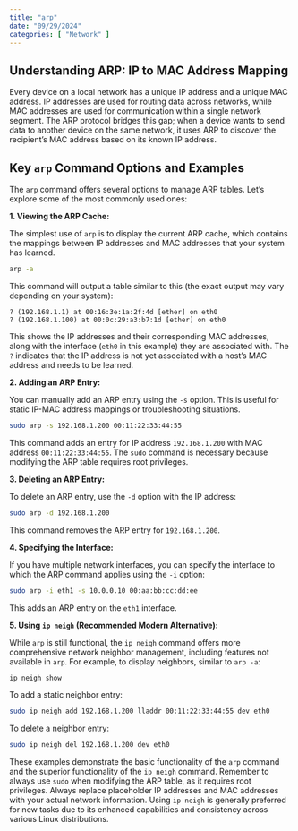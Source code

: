 ```yaml
---
title: "arp"
date: "09/29/2024"
categories: [ "Network" ]
---
```

## Understanding ARP: IP to MAC Address Mapping

Every device on a local network has a unique IP address and a unique MAC address.  IP addresses are used for routing data across networks, while MAC addresses are used for communication within a single network segment.  The ARP protocol bridges this gap; when a device wants to send data to another device on the same network, it uses ARP to discover the recipient's MAC address based on its known IP address.

## Key `arp` Command Options and Examples

The `arp` command offers several options to manage ARP tables. Let's explore some of the most commonly used ones:

**1. Viewing the ARP Cache:**

The simplest use of `arp` is to display the current ARP cache, which contains the mappings between IP addresses and MAC addresses that your system has learned.

```bash
arp -a
```

This command will output a table similar to this (the exact output may vary depending on your system):

```
? (192.168.1.1) at 00:16:3e:1a:2f:4d [ether] on eth0
? (192.168.1.100) at 00:0c:29:a3:b7:1d [ether] on eth0
```

This shows the IP addresses and their corresponding MAC addresses, along with the interface (`eth0` in this example) they are associated with.  The `?` indicates that the IP address is not yet associated with a host's MAC address and needs to be learned.

**2. Adding an ARP Entry:**

You can manually add an ARP entry using the `-s` option. This is useful for static IP-MAC address mappings or troubleshooting situations.

```bash
sudo arp -s 192.168.1.200 00:11:22:33:44:55
```

This command adds an entry for IP address `192.168.1.200` with MAC address `00:11:22:33:44:55`.  The `sudo` command is necessary because modifying the ARP table requires root privileges.

**3. Deleting an ARP Entry:**

To delete an ARP entry, use the `-d` option with the IP address:

```bash
sudo arp -d 192.168.1.200
```

This command removes the ARP entry for `192.168.1.200`.

**4. Specifying the Interface:**

If you have multiple network interfaces, you can specify the interface to which the ARP command applies using the `-i` option:

```bash
sudo arp -i eth1 -s 10.0.0.10 00:aa:bb:cc:dd:ee
```

This adds an ARP entry on the `eth1` interface.

**5.  Using `ip neigh` (Recommended Modern Alternative):**

While `arp` is still functional, the `ip neigh` command offers more comprehensive network neighbor management, including features not available in `arp`. For example, to display neighbors, similar to `arp -a`:

```bash
ip neigh show
```

To add a static neighbor entry:

```bash
sudo ip neigh add 192.168.1.200 lladdr 00:11:22:33:44:55 dev eth0
```


To delete a neighbor entry:

```bash
sudo ip neigh del 192.168.1.200 dev eth0
```


These examples demonstrate the basic functionality of the `arp` command and the superior functionality of the `ip neigh` command. Remember to always use `sudo` when modifying the ARP table, as it requires root privileges.  Always replace placeholder IP addresses and MAC addresses with your actual network information.  Using `ip neigh` is generally preferred for new tasks due to its enhanced capabilities and consistency across various Linux distributions.

